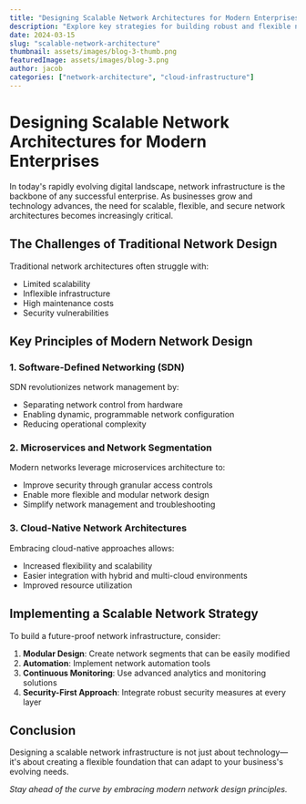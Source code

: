 ```yaml
---
title: "Designing Scalable Network Architectures for Modern Enterprises"
description: "Explore key strategies for building robust and flexible network infrastructures that can support growing business needs."
date: 2024-03-15
slug: "scalable-network-architecture"
thumbnail: assets/images/blog-3-thumb.png
featuredImage: assets/images/blog-3.png
author: jacob
categories: ["network-architecture", "cloud-infrastructure"]
---
```


# Designing Scalable Network Architectures for Modern Enterprises

In today's rapidly evolving digital landscape, network infrastructure is the backbone of any successful enterprise. As businesses grow and technology advances, the need for scalable, flexible, and secure network architectures becomes increasingly critical.

## The Challenges of Traditional Network Design

Traditional network architectures often struggle with:

- Limited scalability
- Inflexible infrastructure
- High maintenance costs
- Security vulnerabilities

## Key Principles of Modern Network Design

### 1. Software-Defined Networking (SDN)

SDN revolutionizes network management by:
- Separating network control from hardware
- Enabling dynamic, programmable network configuration
- Reducing operational complexity

### 2. Microservices and Network Segmentation

Modern networks leverage microservices architecture to:
- Improve security through granular access controls
- Enable more flexible and modular network design
- Simplify network management and troubleshooting

### 3. Cloud-Native Network Architectures

Embracing cloud-native approaches allows:
- Increased flexibility and scalability
- Easier integration with hybrid and multi-cloud environments
- Improved resource utilization

## Implementing a Scalable Network Strategy

To build a future-proof network infrastructure, consider:

1. **Modular Design**: Create network segments that can be easily modified
2. **Automation**: Implement network automation tools
3. **Continuous Monitoring**: Use advanced analytics and monitoring solutions
4. **Security-First Approach**: Integrate robust security measures at every layer

## Conclusion

Designing a scalable network infrastructure is not just about technology—it's about creating a flexible foundation that can adapt to your business's evolving needs.

*Stay ahead of the curve by embracing modern network design principles.*
